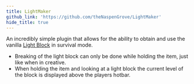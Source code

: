 ```yaml
---
title: LightMaker 
github_link: 'https://github.com/theNaspenGrove/LightMaker'
hide_title: true
---
```


An incredibly simple plugin that allows for the ability to obtain and use the vanilla [Light Block](https://minecraft.wiki/Light_Block) in survival mode. 

- Breaking of the light block can only be done while holding the item, just like when in creative.
- When holding the item and looking at a light block the current level of the block is displayed above the players hotbar.
